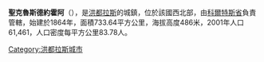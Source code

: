 {{Unreferenced|time=2020-10-12T15:50:14+00:00}}
'''聖克魯斯德約霍阿'''（{{lang-es|Santa Cruz de Yojoa}}），是[[洪都拉斯|洪都拉斯]]的城鎮，位於該國西北部，由[[科爾特斯省|科爾特斯省]]負責管轄，始建於1864年，面積733.64平方公里，海拔高度486米，2001年人口61,461，人口密度每平方公里83.78人。

{{Coord|14|59|N|87|54|W|region:HN_type:city|display=title}}

{{Honduras-geo-stub}}
[[Category:洪都拉斯城市|Category:洪都拉斯城市]]